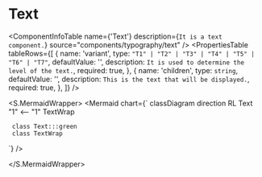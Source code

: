 

<Meta title="ApplicationModel/Components/Typography/Text/docs" />

# Text

<ComponentInfoTable
  name={'Text'}
  description={`It is a text component.`}
  source="components/typography/text"
/>
<PropertiesTable
  tableRows={[
    {
      name: 'variant',
      type: `"T1" | "T2" | "T3" | "T4" | "T5" | "T6" | "T7"`,
      defaultValue: '',
      description: `It is used to determine the level of the text.`,
      required: true,
    },
    {
      name: 'children',
      type: `string`,
      defaultValue: '',
      description: `This is the text that will be displayed.`,
      required: true,
    },
  ]}
/>

<S.MermaidWrapper>
<Mermaid
  chart={`
     classDiagram
     direction RL
     Text "1" <-- "1" TextWrap

     class Text:::green
     class TextWrap

`}
/>

</S.MermaidWrapper>

<ReferenceList tableRows={[]} />
